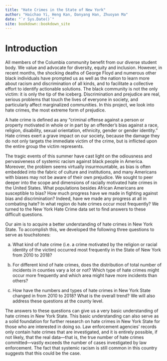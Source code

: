 ```yaml
--- 
title: "Hate Crimes in the State of New York"
author: "Haichao Yi, Heng Kan, Danyang Han, Zhuoyan Ma"
date: "`r Sys.Date()`"
site: bookdown::bookdown_site
---
```


# Introduction
All members of the Columbia community benefit from our diverse student body. We value and advocate for diversity, equity and inclusion. However, in recent months, the shocking deaths of George Floyd and numerous other black individuals have prompted us as well as the nation to learn more about racism and discrimination of all kinds, and to facilitate a collective effort to identify actionable solutions. The black community is not the only victim: it is only the tip of the iceberg. Discrimination and prejudice are real, serious problems that touch the lives of everyone in society, and particularly affect marginalized communities. In this project, we look into hate crimes, the most extreme form of prejudice.

A hate crime is defined as any "criminal offense against a person or property motivated in whole or in part by an offender's bias against a race, religion, disability, sexual orientation, ethnicity, gender or gender identity." Hate crimes exert a grave impact on our society, because the damage they do not only targets the immediate victim of the crime, but is inflicted upon the entire group the victim represents.


The tragic events of this summer have cast light on the odiousness and pervasiveness of systemic racism against black people in America. Moreover, the problem seems virtually insurmountable, as bias is often embedded into the fabric of culture and institutions, and many Americans with biases may not be aware of their own prejudice. We sought to peer deeper into the scope and dimensions of racially motivated hate crimes in the United States. What populations besides African Americans are susceptible to bias? How much progress have we made in fighting against bias and discrimination? Indeed, have we made any progress at all in combating hate? In what region do hate crimes occur most frequently? We turned to the New York Hate Crime data set to find answers to these difficult questions. 

Our aim is to acquire a better understanding of hate crimes in New York State. To accomplish this, we developed the following three questions to serve as touchstones: 

a) What kind of hate crime (i.e. a crime motivated by the religion or racial identity of the victim) occurred most frequently in the State of New York from 2010 to 2018? 


b) For different kind of hate crimes, does the distribution of total number of incidents in counties vary a lot or not? Which type of hate crimes might occur more frequently and which area might have more incidents than others?

  
c) How have the numbers and types of hate crimes in New York State changed in from 2010 to 2018? What is the overall trend? We will also address these questions at the county level. 

The answers to these questions can give us a very basic understanding of hate crimes in New York State. This basic understanding can also serve as a solid foundation for further research on hate crimes in New York State for those who are interested in doing so. Law enforcement agencies’ records only contain hate crimes that are investigated, and it is entirely possible, if not likely, that the real data—that is, the true number of hate crimes committed—vastly exceeds the number of cases investigated by law enforcement. The fact that systemic racism is still common in this country suggests that this could be the case.


